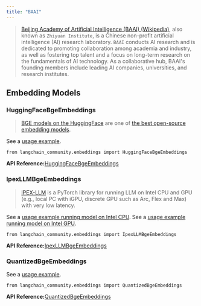 ```yaml
---
title: "BAAI"
---
```


> [Beijing Academy of Artificial Intelligence (BAAI) (Wikipedia)](https://en.wikipedia.org/wiki/Beijing_Academy_of_Artificial_Intelligence), also known as `Zhiyuan Institute`, is a Chinese non-profit artificial intelligence (AI) research laboratory. `BAAI` conducts AI research and is dedicated to promoting collaboration among academia and industry, as well as fostering top talent and a focus on long-term research on the fundamentals of AI technology. As a collaborative hub, BAAI's founding members include leading AI companies, universities, and research institutes.

## Embedding Models

### HuggingFaceBgeEmbeddings

> [BGE models on the HuggingFace](https://huggingface.co/BAAI/bge-large-en-v1.5) are one of [the best open-source embedding models](https://huggingface.co/spaces/mteb/leaderboard).

See a [usage example](/oss/integrations/text_embedding/bge_huggingface).

```
from langchain_community.embeddings import HuggingFaceBgeEmbeddings
```

**API Reference:**[HuggingFaceBgeEmbeddings](https://python.langchain.com/api_reference/community/embeddings/langchain_community.embeddings.huggingface.HuggingFaceBgeEmbeddings.html)

### IpexLLMBgeEmbeddings

> [IPEX-LLM](https://github.com/intel-analytics/ipex-llm) is a PyTorch library for running LLM on Intel CPU and GPU (e.g., local PC with iGPU, discrete GPU such as Arc, Flex and Max) with very low latency.

See a [usage example running model on Intel CPU](/oss/integrations/text_embedding/ipex_llm). See a [usage example running model on Intel GPU](/oss/integrations/text_embedding/ipex_llm_gpu).

```
from langchain_community.embeddings import IpexLLMBgeEmbeddings
```

**API Reference:**[IpexLLMBgeEmbeddings](https://python.langchain.com/api_reference/community/embeddings/langchain_community.embeddings.ipex_llm.IpexLLMBgeEmbeddings.html)

### QuantizedBgeEmbeddings

See a [usage example](/oss/integrations/text_embedding/itrex).

```
from langchain_community.embeddings import QuantizedBgeEmbeddings
```

**API Reference:**[QuantizedBgeEmbeddings](https://python.langchain.com/api_reference/community/embeddings/langchain_community.embeddings.itrex.QuantizedBgeEmbeddings.html)
